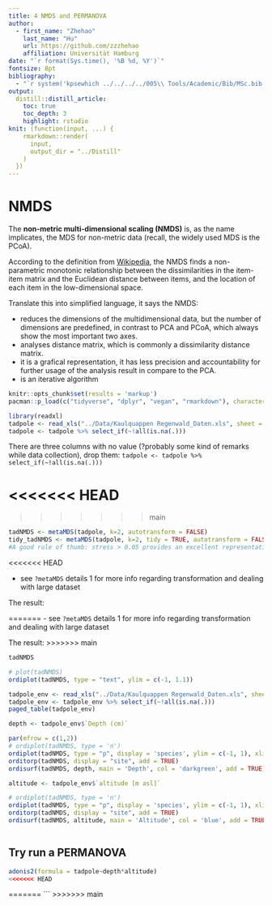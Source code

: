 ```yaml
---
title: 4 NMDS and PERMANOVA
author:
  - first_name: "Zhehao"
    last_name: "Hu"
    url: https://github.com/zzzhehao
    affiliation: Universität Hamburg
date: "`r format(Sys.time(), '%B %d, %Y')`"
fontsize: 8pt
bibliography:
  - "`r system('kpsewhich ../../../../005\\ Tools/Academic/Bib/MSc.bib', intern=TRUE)`"
output:
  distill::distill_article:
    toc: true
    toc_depth: 3
    highlight: rstudio
knit: (function(input, ...) {
    rmarkdown::render(
      input,
      output_dir = "../Distill"
    )
  })
---
```


# NMDS

The **non-metric multi-dimensional scaling (NMDS)** is, as the name implicates, the MDS for non-metric data (recall, the widely used MDS is the PCoA).

According to the definition from [Wikipedia](https://en.wikipedia.org/wiki/Multidimensional_scaling#:~:text=of%20the%20dissimilarities.-,Non%2Dmetric%20multidimensional%20scaling%20(NMDS)), the NMDS finds a non-parametric monotonic relationship between the dissimilarities in the item-item matrix and the Euclidean distance between items, and the location of each item in the low-dimensional space.

Translate this into simplified language, it says the NMDS: 

- reduces the dimensions of the multidimensional data, but the number of dimensions are predefined, in contrast to PCA and PCoA, which always show the most important two axes. 
- analyses distance matrix, which is commonly a dissimilarity distance matrix.
- it is a grafical representation, it has less precision and accountability for further usage of the analysis result in compare to the PCA.
- is an iterative algorithm 

```r
knitr::opts_chunk$set(results = 'markup')
pacman::p_load(c("tidyverse", "dplyr", "vegan", "rmarkdown"), character.only = TRUE)
```

```r
library(readxl)
tadpole <- read_xls("../Data/Kaulquappen Regenwald_Daten.xls", sheet = "streams_tadpoles_matrix")[, -1]
tadpole <- tadpole %>% select_if(~!all(is.na(.)))
```

There are three columns with no value (?probably some kind of remarks while data collection), drop them: `tadpole <- tadpole %>% select_if(~!all(is.na(.)))`

<<<<<<< HEAD
=======

>>>>>>> main
```r
tadNMDS <- metaMDS(tadpole, k=2, autotransform = FALSE) 
tidy_tadNMDS <- metaMDS(tadpole, k=2, tidy = TRUE, autotransform = FALSE) 
#A good rule of thumb: stress > 0.05 provides an excellent representation in reduced dimensions, > 0.1 is great, >0.2 is good/ok, and stress > 0.3 provides a poor representation
```
<<<<<<< HEAD

-   see `?metaMDS` details 1 for more info regarding transformation and dealing with large dataset

The result:

=======
- see `?metaMDS` details 1 for more info regarding transformation and dealing with large dataset

The result:
>>>>>>> main
```r
tadNMDS
```

```r
# plot(tadNMDS)
ordiplot(tadNMDS, type = "text", ylim = c(-1, 1.1))
```

```r
tadpole_env <- read_xls("../Data/Kaulquappen Regenwald_Daten.xls", sheet = "stream_habitat_matrix")
tadpole_env <- tadpole_env %>% select_if(~!all(is.na(.)))
paged_table(tadpole_env)
```

```r
depth <- tadpole_env$`Depth (cm)`

par(mfrow = c(1,2))
# ordiplot(tadNMDS, type = 'n')
ordiplot(tadNMDS, type = "p", display = 'species', ylim = c(-1, 1), xlim = c(-0.5, 1))
orditorp(tadNMDS, display = "site", add = TRUE)
ordisurf(tadNMDS, depth, main = 'Depth', col = 'darkgreen', add = TRUE)

altitude <- tadpole_env$`altitude [m asl]`

# ordiplot(tadNMDS, type = 'n')
ordiplot(tadNMDS, type = "p", display = 'species', ylim = c(-1, 1), xlim = c(-0.5, 1))
orditorp(tadNMDS, display = "site", add = TRUE)
ordisurf(tadNMDS, altitude, main = 'Altitude', col = 'blue', add = TRUE)

```

```r

```

## Try run a PERMANOVA

```r
adonis2(formula = tadpole~depth*altitude)
<<<<<<< HEAD
```
=======
```
>>>>>>> main
